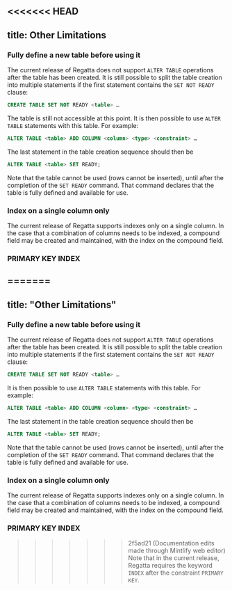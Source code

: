 <<<<<<< HEAD
---
title: Other Limitations
---

### Fully define a new table before using it
The current release of Regatta does not support `ALTER TABLE` operations after the table has been created.  It is still possible to split the table creation into multiple statements if the first statement contains the `SET NOT READY` clause:

```sql
CREATE TABLE SET NOT READY <table> …
```

The table is still not accessible at this point. It is then possible to use `ALTER TABLE` statements with this table.  For example:

```sql
ALTER TABLE <table> ADD COLUMN <column> <type> <constraint> …
```

The last statement in the table creation sequence should then be 

```sql
ALTER TABLE <table> SET READY;
```

Note that the table cannot be used (rows cannot be inserted), until after the completion of the `SET READY` command.  That command declares that the table is fully defined and available for use.

### Index on a single column only

The current release of Regatta supports indexes only on a single column.  In the case that a combination of columns needs to be indexed, a compound field may be created and maintained, with the index on the compound field.

### PRIMARY KEY INDEX
=======
---
title: "Other Limitations"
---

### Fully define a new table before using it

The current release of Regatta does not support `ALTER TABLE` operations after the table has been created.  It is still possible to split the table creation into multiple statements if the first statement contains the `SET NOT READY` clause:

```sql
CREATE TABLE SET NOT READY <table> …
```

It is then possible to use `ALTER TABLE` statements with this table.  For example:

```sql
ALTER TABLE <table> ADD COLUMN <column> <type> <constraint> …
```

The last statement in the table creation sequence should then be

```sql
ALTER TABLE <table> SET READY;
```

Note that the table cannot be used (rows cannot be inserted), until after the completion of the `SET READY` command.  That command declares that the table is fully defined and available for use.

### Index on a single column only

The current release of Regatta supports indexes only on a single column.  In the case that a combination of columns needs to be indexed, a compound field may be created and maintained, with the index on the compound field.

### PRIMARY KEY INDEX

>>>>>>> 2f5ad21 (Documentation edits made through Mintlify web editor)
Note that in the current release, Regatta requires the keyword `INDEX` after the constraint `PRIMARY KEY`.